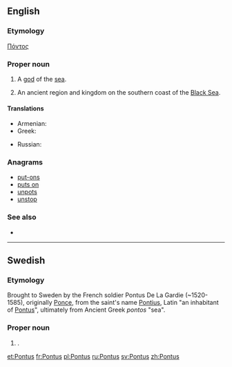 {{also|pontus}}
==English==

===Etymology===
{{etyl|grc}} [[Πόντος]]

===Proper noun===
{{en-proper noun}}

# {{Greek god}} A [[god]] of the [[sea]].
# An ancient region and kingdom on the southern coast of the [[Black Sea]].

====Translations====
{{trans-top|A region on the southern coast of the Black Sea}}
* Armenian: {{t-|hy|Պոնտոս|tr=Pontos}}
* Greek: {{t|el|Πόντος|m|tr=Póntos}}
{{trans-mid}}
* Russian: {{t+|ru|Понт|m|tr=Pont}}
{{trans-bottom}}

===Anagrams===
* [[put-ons#English|put-ons]]
* [[puts on#English|puts on]]
* [[unpots#English|unpots]]
* [[unstop#English|unstop]]

===See also===
* {{pedialite|lang=el}}

----

==Swedish==

===Etymology===
Brought to Sweden by the French soldier Pontus De La Gardie (~1520-1585), originally [[Ponce]], from the saint's name [[Pontius]], Latin "an inhabitant of [[#English|Pontus]]", ultimately from Ancient Greek ''pontos'' "sea".

===Proper noun===
{{head|sv|proper noun}}

# {{given name|male|lang=sv}}.

[[et:Pontus]]
[[fr:Pontus]]
[[pl:Pontus]]
[[ru:Pontus]]
[[sv:Pontus]]
[[zh:Pontus]]
